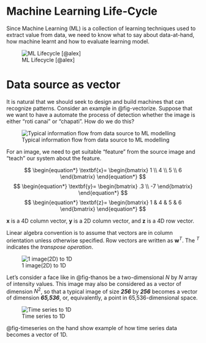 # Machine Learning Life-Cycle

Since Machine Learning (ML) is a collection of learning techniques used to extract value from data, we need to know what to say about data-at-hand, how machine learnt and how to evaluate learning model.

![ML Lifecycle [@alex]](image/ml_cycle.png){#fig-ml-cycle}


# Data source as vector 

It is natural that we should seek to design and build machines that can recognize patterns. Consider an example in @fig-vectorize. Suppose that we want to have a automate the process of detection whether the image is either "roti canai" or "chapati". How do we do this?

![Typical information flow from data source to ML modelling](image/feature_extract.png){#fig-vectorize}

For an image, we need to get suitable "feature" from the source image and "teach" our system about the feature.

$$
\begin{equation*}
\textbf{x}= 
\begin{bmatrix}
1 \\
4 \\
5 \\
6
\end{bmatrix}
\end{equation*}
$$
$$
\begin{equation*}
\textbf{y}= 
\begin{bmatrix}
.3 \\
-7
\end{bmatrix}
\end{equation*}
$$
$$
\begin{equation*}
\textbf{z}= 
\begin{bmatrix}
1 & 4 & 5 & 6
\end{bmatrix}
\end{equation*}
$$

$\textbf{x}$ is a 4D column vector, $\textbf{y}$ is a 2D column vector, and $\textbf{z}$ is a 4D row vector.

Linear algebra convention is to assume that vectors are in column orientation unless otherwise specified. Row vectors are written as $\mathbf{w}^T$. The $\mathbf{}^T$ indicates the _transpose operation_.

![1 image(2D) to 1D](image/thanos_vector.png){#fig-thanos}

Let's consider a face like in @fig-thanos be a two-dimensional $N$ by $N$ array of intensity values. This image may also be considered as a vector of dimension $N^{2}$, so that a typical image of size _**256**_ by _**256**_ becomes a vector of dimension _**65,536**_, or, equivalently, a point in 65,536-dimensional space.



![Time series to 1D](image/A-time-series-is-set-up-as-input-vector-of-a-machine-learning-algorithm-without.png){#fig-timeseries}

@fig-timeseries on the hand show example of how time series data becomes a vector of 1D.